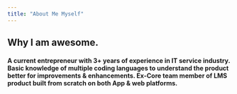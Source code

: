```yaml
---
title: "About Me Myself"
---
```


## Why I am awesome.

#### A current entrepreneur with 3+ years of experience in IT service industry. Basic knowledge of multiple coding languages to understand the product better for improvements & enhancements. Ex-Core team member of LMS product built from scratch on both App & web platforms.